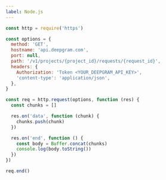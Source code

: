 ---
label: Node.js
---

```js
const http = require('https')

const options = {
  method: 'GET',
  hostname: 'api.deepgram.com',
  port: null,
  path: '/v1/projects/{project_id}/requests/{request_id}',
  headers: {
    Authorization: 'Token <YOUR_DEEPGRAM_API_KEY>',
    'content-type': 'application/json',
  },
}

const req = http.request(options, function (res) {
  const chunks = []

  res.on('data', function (chunk) {
    chunks.push(chunk)
  })

  res.on('end', function () {
    const body = Buffer.concat(chunks)
    console.log(body.toString())
  })
})

req.end()
```
